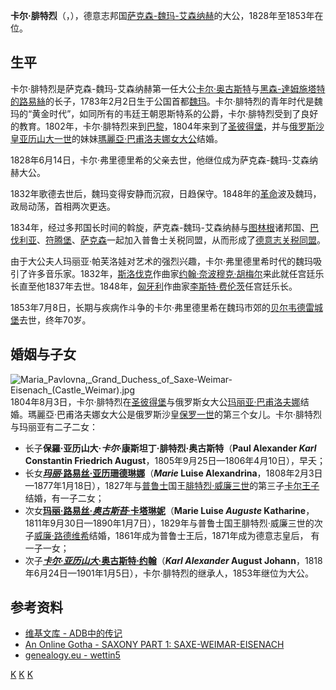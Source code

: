 {{Infobox royalty 
| name        = 卡尔·腓特烈
| image       = [[File:Karl_Friedrich_of_Saxe-Weimar-Eisenach.jpg|180px]]
| succession  = 萨克森-魏玛-艾森纳赫大公 
| reign       = 1828年6月14日—1853年7月8日
| predecessor = [[卡尔·奥古斯特_(萨克森-魏玛-艾森纳赫)|卡尔·奥古斯特]]
| successor   = [[卡尔·亚历山大_(萨克森-魏玛-艾森纳赫)|卡尔·亚历山大]]
| spouse      = 俄罗斯女大公[[瑪麗亞·巴甫洛夫娜女大公|瑪麗亞·巴甫洛夫娜]]
| issue       = [[薩克森-魏瑪-艾森納赫的瑪麗|普魯士的卡爾王子妃玛丽]]<br />[[奥古斯塔_(薩克森-魏瑪-艾森納赫)|德意志皇后奥古斯塔]]<br />[[卡尔·亚历山大_(萨克森-魏玛-艾森纳赫)|卡尔·亚历山大]]
| house       = [[韦廷王朝|韦廷王朝]]恩斯特系
| father      = 萨克森-魏玛-艾森纳赫大公[[卡尔·奥古斯特_(萨克森-魏玛-艾森纳赫)|卡尔·奥古斯特]]
| mother      = [[黑森-达姆施塔特|黑森-达姆施塔特]]的路易丝
| birth_date  = {{birth date|1783|2|2|mf=y}}
| birth_place = [[File:Flagge_Großherzogtum_Sachsen-Weimar-Eisenach_(1813-1897).svg|22px]] [[萨克森-魏玛-艾森纳赫|萨克森-魏玛-艾森纳赫公国]][[魏玛|魏玛]]
| death_date  = {{death date and age|1853|7|8|1783|2|2|mf=y}}
| death_place = [[File:Flagge_Großherzogtum_Sachsen-Weimar-Eisenach_(1813-1897).svg|22px]] [[萨克森-魏玛-艾森纳赫|萨克森-魏玛-艾森纳赫大公国]]魏玛
}}

'''卡尔·腓特烈'''（'''{{lang|de|Karl Friedrich}}'''，{{bd|1783年|2月2日|1853年|7月8日|catIdx=K}}），德意志邦国[[萨克森-魏玛-艾森纳赫|萨克森-魏玛-艾森纳赫]]的大公，1828年至1853年在位。

== 生平 ==
卡尔·腓特烈是萨克森-魏玛-艾森纳赫第一任大公[[卡尔·奥古斯特_(萨克森-魏玛-艾森纳赫)|卡尔·奥古斯特]]与[[黑森-達姆施塔特的路易絲_(1757-1830)|黑森-達姆施塔特的路易絲]]的长子，1783年2月2日生于公国首都[[魏玛|魏玛]]。卡尔·腓特烈的青年时代是魏玛的“黄金时代”，如同所有的韦廷王朝恩斯特系的公爵，卡尔·腓特烈受到了良好的教育。1802年，卡尔·腓特烈来到[[巴黎|巴黎]]，1804年来到了[[圣彼得堡|圣彼得堡]]，并与[[俄国君主列表|俄罗斯沙皇]][[亚历山大一世_(俄国)|亚历山大一世]]的妹妹[[瑪麗亞·巴甫洛夫娜女大公|瑪麗亞·巴甫洛夫娜女大公]]结婚。

1828年6月14日，卡尔·弗里德里希的父亲去世，他继位成为萨克森-魏玛-艾森纳赫大公。

1832年歌德去世后，魏玛变得安静而沉寂，日趋保守。1848年的[[1848年革命|革命]]波及魏玛，政局动荡，首相两次更迭。

1834年，经过多邦国长时间的斡旋，萨克森-魏玛-艾森纳赫与[[图林根|图林根]]诸邦国、[[巴伐利亚|巴伐利亚]]、[[符腾堡|符腾堡]]、[[萨克森|萨克森]]一起加入普鲁士关税同盟，从而形成了[[德意志关税同盟|德意志关税同盟]]。

由于大公夫人玛丽亚·帕芙洛娃对艺术的强烈兴趣，卡尔·弗里德里希时代的魏玛吸引了许多音乐家。1832年，[[斯洛伐克|斯洛伐克]]作曲家[[约翰·奈波穆克·胡梅尔|约翰·奈波穆克·胡梅尔]]来此就任宫廷乐长直至他1837年去世。1848年，[[匈牙利|匈牙利]]作曲家[[李斯特·费伦茨|李斯特·费伦茨]]任宫廷乐长。

1853年7月8日，长期与疾病作斗争的卡尔·弗里德里希在魏玛市郊的[[贝尔韦德雷城堡_(魏玛)|贝尔韦德雷城堡]]去世，终年70岁。

== 婚姻与子女 ==
[[File:Maria_Pavlovna,_Grand_Duchess_of_Saxe-Weimar-Eisenach_(Castle_Weimar).jpg|thumb]]
1804年8月3日，卡尔·腓特烈在[[圣彼得堡|圣彼得堡]]与俄罗斯女大公[[瑪麗亞·巴甫洛夫娜女大公|玛丽亚·巴甫洛夫娜]]结婚。瑪麗亞·巴甫洛夫娜女大公是俄罗斯沙皇[[保罗一世_(俄国)|保罗一世]]的第三个女儿。卡尔·腓特烈与玛丽亚有二子二女：
* 长子'''保羅·亚历山大·''卡尔''·康斯坦丁·腓特烈·奥古斯特'''（'''Paul Alexander ''Karl'' Constantin Friedrich August'''，1805年9月25日—1806年4月10日），早夭；
* 长女'''[[萨克森-魏玛-艾森纳赫的玛丽|''玛丽''·路易丝·亚历珊德琳娜]]'''（'''''Marie'' Luise Alexandrina'''，1808年2月3日—1877年1月18日），1827年与[[普鲁士|普鲁士]]国王[[腓特烈·威廉三世|腓特烈·威廉三世]]的第三子[[卡爾王子_(普魯士)|卡尔王子]]结婚，有一子二女；
* 次女[[奥古斯塔_(薩克森-魏瑪-艾森納赫)|'''玛丽·路易丝·''奥古斯苔''·卡塔琳妮''']]（'''Marie Luise ''Auguste'' Katharine'''，1811年9月30日—1890年1月7日），1829年与普鲁士国王腓特烈·威廉三世的次子[[威廉一世_(德国)|威廉·路德维希]]结婚，1861年成为普鲁士王后，1871年成为德意志皇后， 有一子一女；
* 次子[[卡尔·亚历山大_(萨克森-魏玛-艾森纳赫)|'''''卡尔·亚历山大''·奥古斯特·约翰''']]（'''''Karl Alexander'' August Johann'''，1818年6月24日—1901年1月5日），卡尔·腓特烈的继承人，1853年继位为大公。

== 参考资料 ==
* [http://de.wikisource.org/wiki/ADB:Karl_Friedrich_(Gro%C3%9Fherzog_von_Sachsen-Weimar-Eisenach) 维基文库 - ADB中的传记] {{Wayback|url=http://de.wikisource.org/wiki/ADB:Karl_Friedrich_(Gro%C3%9Fherzog_von_Sachsen-Weimar-Eisenach) |date=20200813181754 }}
* [https://web.archive.org/web/20081216083748/http://pages.prodigy.net/ptheroff/gotha/saxony.html An Online Gotha - SAXONY PART 1: SAXE-WEIMAR-EISENACH]
* [http://genealogy.euweb.cz/wettin/wettin5.html genealogy.eu - wettin5] {{Wayback|url=http://genealogy.euweb.cz/wettin/wettin5.html |date=20210211225110 }}

{{start box}}
{{s-hou|[[韦廷王朝|韦廷王朝]]|1783年|2月2日|1853年|7月8日}}
{{s-before|[[卡尔·奥古斯特_(萨克森-魏玛-艾森纳赫)|卡尔·奥古斯特]]}}
{{s-title|[[萨克森-魏玛-艾森纳赫#萨克森-魏玛-艾森纳赫的公爵和大公|萨克森-魏玛-艾森纳赫大公]]|1828年—1853年}}
{{s-after|[[卡尔·亚历山大_(萨克森-魏玛-艾森纳赫)|卡尔·亚历山大]]}}
{{end box}}

{{Authority control}}
[[Category:萨克森-魏玛-艾森纳赫大公|K]]
[[Category:韦廷王朝|K]]
[[Category:新教君主|K]]